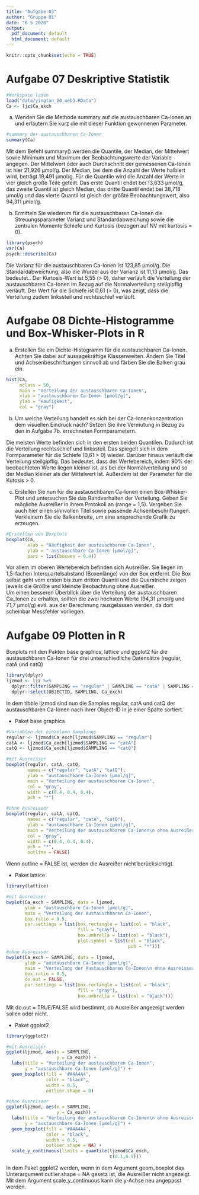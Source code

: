 ---
title: "Aufgabe 03"
author: "Gruppe 01"
date: "6 5 2020"
output:
  pdf_document: default
  html_document: default
---

```{r setup, include=FALSE}
knitr::opts_chunk$set(echo = TRUE)
```

# Aufgabe 07 Deskriptive Statistik

```{r}
#Workspace laden
load("data/yingtan_20_ueb3.RData")
Ca <- ljz$Ca_exch
```
a) Wenden Sie die Methode summary auf die austauschbaren Ca-Ionen an
und erläutern Sie kurz die mit dieser Funktion gewonnenen Parameter.
```{r Aufgabe 07a}
#summary der austauschbaren Ca-Ionen
summary(Ca)
```
Mit dem Befehl summary() werden die Quantile, der Median, der Mittelwert sowie Minimum und Maximum der Beobachtungswerte der Variable angegen. 
Der Mittelwert oder auch Durchschnitt der gemessenen Ca-Ionen ist hier 21,926 µmol/g. Der Median, bei dem die Anzahl der Werte halbiert wird, beträgt 19,491 µmol/g.
Für die Quantile wird die Anzahl der Werte in vier gleich große Teile geteilt. Das erste Quantil endet bei 13,633 µmol/g, das zweite Quantil ist gleich Median, das dritte Quantil endet bei 38,718 µmol/g und das vierte Quantil ist gleich der größte Beobachtungswert, also 94,311 µmol/g.

b) Ermitteln Sie wiederum für die austauschbaren Ca-Ionen die Streuungsparameter Varianz und Standardabweichung sowie die zentralen Momente Schiefe und Kurtosis (bezogen auf NV mit kurtosis = 0).
```{r Aufgabe 07b}
library(psych)
var(Ca)
psych::describe(Ca)
```
Die Varianz für die austauschbaren Ca-Ionen ist 123,85 µmol/g. Die Standardabweichung, also die Wurzel aus der Varianz ist 11,13 µmol/g. Das bedeutet..
Der Kurtosis-Wert ist 5,55 (> 0), daher verläuft die Verteilung der austauschbaren Ca-Ionen im Bezug auf die Normalverteilung steilgipflig verläuft.
Der Wert für die Schiefe ist 0,61 (> 0), was zeigt, dass die Verteilung zudem linkssteil und rechtsschief verläuft.

# Aufgabe 08 Dichte-Histogramme und Box-Whisker-Plots in R

a) Erstellen Sie ein Dichte-Histogramm für die austauschbaren Ca-Ionen. Achten Sie dabei auf aussagekräftige Klassenweiten. Ändern Sie Titel und Achsenbeschriftungen sinnvoll ab und färben Sie die Balken grau ein.
```{r Aufgabe 08a}
hist(Ca,
     nclass = 50,
     main = "Verteilung der austauschbaren Ca-Ionen",
     xlab = "austauschbaren Ca-Ionen [µmol/g]",
     ylab = "Haufigkeit",
     col = "gray")
```
b) Um welche Verteilung handelt es sich bei der Ca-Ionenkonzentration dem visuellen Eindruck nach? Setzen Sie ihre Vermutung in Bezug zu den in Aufgabe 7b. errechneten Formparametern.

Die meisten Werte befinden sich in den ersten beiden Quantilen. Dadurch ist die Verteilung rechtsschief und linkssteil. Das spiegelt sich in dem Formparameter für die Schiefe (0,61 > 0) wieder. Darüber hinaus verläuft die Verteilung steilgipflig. Das bedeutet, dass der Wertebereich, indem 90% der beobachteten Werte liegen kleiner ist, als bei der Normalverteilung und so der Median kleiner als der Mittelwert ist. Außerdem ist der Parameter für die Kutosis > 0.

c) Erstellen Sie nun für die austauschbaren Ca-Ionen einen Box-Whisker-Plot und untersuchen Sie das Randverhalten der Verteilung. Geben Sie mögliche Ausreißer in ihrem Protokoll an (range = 1,5). Vergeben Sie auch hier einen sinnvollen Titel sowie passende Achsenbeschriftungen. Verkleinern Sie die Balkenbreite, um eine ansprechende Grafik zu erzeugen.
```{r Aufgabe 07c}
#Erstellen von Boxplots
boxplot(Ca,
        xlab = "Häufigkeit der austauschbaren Ca-Ionen",
        ylab = " austauschbare Ca-Ionen [µmol/g]",
        pars = list(boxwex = 0.4))
```
Vor allem im oberen Wertebereich befinden sich Ausreißer. Sie liegen im 1,5-fachen Interquartelsabstand (Boxenlänge) von der Box entfernt. Die Box selbst geht vom ersten bis zum dritten Quantil und die Querstriche zeigen jeweils die Größte und kleinste Beobachtung ohne Ausreißer. \
Um einen besseren Überblick über die Verteilung der austauschbaren Ca_Ionen zu erhalten, sollten die zwei höchsten Werte (94,31 µmol/g und 71,7 µmol/g) evtl. aus der Berechnung rausgelassen werden, da dort scheinbar Messfehler vorliegen.

# Aufgabe 09 Plotten in R
Boxplots mit den Pakten base graphics, lattice und ggplot2 für die austauschbaren Ca-Ionen für drei unterschiedliche Datensätze (regular, catA und catQ)

```{r Aufgabe 09 Datensatz vorbereiten}
library(dplyr)
ljzmod <- ljz %>%
  dplyr::filter(SAMPLING == "regular" | SAMPLING == "catA" | SAMPLING == "catQ") %>%
  dplyr::select(OBJECTID, SAMPLING, Ca_exch)
```
In dem tibble ljzmod sind nun die Samples regular, catA und catQ der austauschbaren Ca-Ionen nach ihrer Object-ID in je einer Spalte sortiert.

- Paket base graphics
```{r Aufgabe 09 Boxplot base graphics}
#Variablen der einzelnen Samplings
regular <- ljzmod$Ca_exch[ljzmod$SAMPLING == "regular"]
catA <- ljzmod$Ca_exch[ljzmod$SAMPLING == "catA"]
catQ <- ljzmod$Ca_exch[ljzmod$SAMPLING == "catQ"]

#mit Ausreisser
boxplot(regular, catA, catQ,
        names = c("regular", "catA", "catQ"),
        ylab = "austauschbare Ca-Ionen [µmol/g]",
        main = "Verteilung der austauschbaren Ca-Ionen",
        col = "gray",
        width = c(0.4, 0.4, 0.4),
        pch = "*")

#ohne Ausreisser
boxplot(regular, catA, catQ,
        names = c("regular", "catA", "catQ"),
        ylab = "austauschbare Ca-Ionen [µmol/g]",
        main = "Verteilung der austauschbaren Ca-Ionen\n ohne Ausreißer",
        col = "gray",
        width = c(0.4, 0.4, 0.4),
        pch = "*",
        outline = FALSE)
```
Wenn outline = FALSE ist, werden die Ausreißer nicht berücksichtigt.

- Paket lattice
```{r Aufgabe 09 Boxplot lattice}
library(lattice)

#mit Ausreisser
bwplot(Ca_exch ~ SAMPLING, data = ljzmod,
       ylab = "austauschbare Ca-Ionen [µmol/g]",
       main = "Verteilung der Austauschbaren Ca-Ionen",
       box.ratio = 0.5,
       par.settings = list(box.rectangle = list(col = "black",
                           fill = "gray"),
                           box.umbrella = list(col = "black"),
                           plot.symbol = list(col = "black",
                                              pch = "*")))
#ohne Ausreisser
bwplot(Ca_exch ~ SAMPLING, data = ljzmod,
       ylab = "austauschbare Ca-Ionen [µmol/g]",
       main = "Verteilung der Austauschbaren Ca-Ionen\n ohne Ausreisser",
       box.ratio = 0.5,
       do.out = FALSE,
       par.settings = list(box.rectangle = list(col = "black",
                           fill = "gray"),
                           box.umbrella = list(col = "black")))
```
Mit do.out = TRUE/FALSE wird bestimmt, ob Ausreißer angezeigt werden sollen oder nicht.

- Paket ggplot2
```{r Aufgabe 09 ggplot2}
library(ggplot2)

#mit Ausreisser
ggplot(ljzmod, aes(x = SAMPLING,
                   y = Ca_exch)) +
  labs(title = "Verteilung der austauschbaren Ca-Ionen",
       y = "austauschbare Ca-Ionen [µmol/g]") +
  geom_boxplot(fill = '#A4A4A4',
               color = "black",
               width = 0.5,
               outlier.shape = 8) 

#ohne Ausreisser
ggplot(ljzmod, aes(x = SAMPLING,
                   y = Ca_exch)) +
  labs(title = "Verteilung der austauschbaren Ca-Ionen\n ohne Ausreisser",
       y = "austauschbare Ca-Ionen [µmol/g]") +
  geom_boxplot(fill = '#A4A4A4',
               color = "black",
               width = 0.5,
               outlier.shape = NA) +
  scale_y_continuous(limits = quantile(ljzmod$Ca_exch,
                                       c(0.1,0.9)))
```
In dem Paket ggplot2 werden, wenn in dem Argument geom_boxplot das Unterargument outlier.shape = NA gesetz ist, die Ausreißer nicht angezeigt. Mit dem Argument scale_y_continuous kann die y-Achse neu angepasst werden.